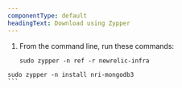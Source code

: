 ```yaml
---
componentType: default
headingText: Download using Zypper
---
```


1. From the command line, run these commands:

   ```shell
   sudo zypper -n ref -r newrelic-infra
   ```

````shell
sudo zypper -n install nri-mongodb3
```
````

